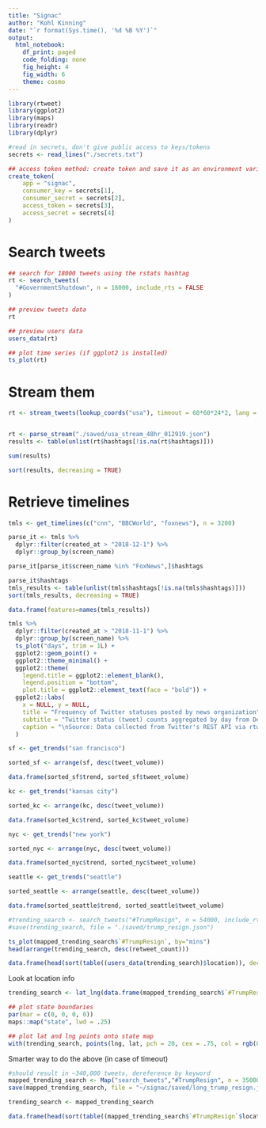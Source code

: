 ```yaml
---
title: "Signac"
author: "Kohl Kinning"
date: "`r format(Sys.time(), '%d %B %Y')`"
output:
  html_notebook: 
    df_print: paged
    code_folding: none
    fig_height: 4
    fig_width: 6
    theme: cosmo
---
```


```r
library(rtweet)
library(ggplot2)
library(maps)
library(readr)
library(dplyr)

#read in secrets, don't give public access to keys/tokens
secrets <- read_lines("./secrets.txt")

## access token method: create token and save it as an environment variable
create_token(
    app = "signac",
    consumer_key = secrets[1],
    consumer_secret = secrets[2],
    access_token = secrets[3],
    access_secret = secrets[4]
)
```


# Search tweets
```r
## search for 18000 tweets using the rstats hashtag
rt <- search_tweets(
  "#GovernmentShutdown", n = 18000, include_rts = FALSE
)

## preview tweets data
rt

## preview users data
users_data(rt)

## plot time series (if ggplot2 is installed)
ts_plot(rt)
```

# Stream them
```r
rt <- stream_tweets(lookup_coords("usa"), timeout = 60*60*24*2, lang = "en", file_name = "./saved/usa_stream_48hr_012919.json", parse = FALSE, retryonratelimit = TRUE)


rt <- parse_stream("./saved/usa_stream_48hr_012919.json")
results <- table(unlist(rt$hashtags[!is.na(rt$hashtags)]))

sum(results)

sort(results, decreasing = TRUE)
```

# Retrieve timelines
```r
tmls <- get_timelines(c("cnn", "BBCWorld", "foxnews"), n = 3200)

parse_it <- tmls %>%
  dplyr::filter(created_at > "2018-12-1") %>%
  dplyr::group_by(screen_name)

parse_it[parse_it$screen_name %in% "FoxNews",]$hashtags

parse_it$hashtags
tmls_results <- table(unlist(tmls$hashtags[!is.na(tmls$hashtags)]))
sort(tmls_results, decreasing = TRUE)

data.frame(features=names(tmls_results))

tmls %>%
  dplyr::filter(created_at > "2018-11-1") %>%
  dplyr::group_by(screen_name) %>%
  ts_plot("days", trim = 1L) +
  ggplot2::geom_point() +
  ggplot2::theme_minimal() +
  ggplot2::theme(
    legend.title = ggplot2::element_blank(),
    legend.position = "bottom",
    plot.title = ggplot2::element_text(face = "bold")) +
  ggplot2::labs(
    x = NULL, y = NULL,
    title = "Frequency of Twitter statuses posted by news organization",
    subtitle = "Twitter status (tweet) counts aggregated by day from December 2018",
    caption = "\nSource: Data collected from Twitter's REST API via rtweet"
  )
```

```r
sf <- get_trends("san francisco")

sorted_sf <- arrange(sf, desc(tweet_volume))

data.frame(sorted_sf$trend, sorted_sf$tweet_volume)
```

```r
kc <- get_trends("kansas city")

sorted_kc <- arrange(kc, desc(tweet_volume))

data.frame(sorted_kc$trend, sorted_kc$tweet_volume)
```

```r
nyc <- get_trends("new york")

sorted_nyc <- arrange(nyc, desc(tweet_volume))

data.frame(sorted_nyc$trend, sorted_nyc$tweet_volume)
```

```r
seattle <- get_trends("seattle")

sorted_seattle <- arrange(seattle, desc(tweet_volume))

data.frame(sorted_seattle$trend, sorted_seattle$tweet_volume)
```


```r
#trending_search <- search_tweets("#TrumpResign", n = 54000, include_rts = TRUE, retryonratelimit = TRUE)
#save(trending_search, file = "./saved/trump_resign.json")

ts_plot(mapped_trending_search$`#TrumpResign`, by="mins")
head(arrange(trending_search, desc(retweet_count)))

data.frame(head(sort(table((users_data(trending_search)$location)), decreasing=TRUE), n=20))
```

Look at location info
```r
trending_search <- lat_lng(data.frame(mapped_trending_search$`#TrumpResign`))

## plot state boundaries
par(mar = c(0, 0, 0, 0))
maps::map("state", lwd = .25)

## plot lat and lng points onto state map
with(trending_search, points(lng, lat, pch = 20, cex = .75, col = rgb(0, .3, .7, .75)))
```

Smarter way to do the above (in case of timeout)
```r
#should result in ~340,000 tweets, dereference by keyword
mapped_trending_search <- Map("search_tweets","#TrumpResign", n = 350000, include_rts = FALSE, retryonratelimit = TRUE)
save(mapped_trending_search, file = "~/signac/saved/long_trump_resign.json")

trending_search <- mapped_trending_search
```

```r
data.frame(head(sort(table((mapped_trending_search$`#TrumpResign`$location)), decreasing=TRUE), n=20))
```

